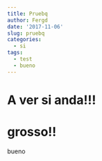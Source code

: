 ```yaml
---
title: Pruebq
author: Fergd
date: '2017-11-06'
slug: pruebq
categories:
  - si
tags:
  - test
  - bueno
---
```


# A ver si anda!!!
# grosso!!
 bueno
 